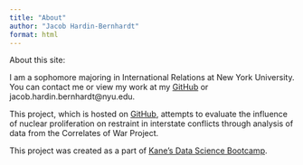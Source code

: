 ```yaml
---
title: "About"
author: "Jacob Hardin-Bernhardt"
format: html
---
```


About this site:


I am a sophomore majoring in International Relations at New York University. You can contact me or view my work at my [GitHub](https://github.com/jacobhb175) or jacob.hardin.bernhardt@nyu.edu.

This project, which is hosted on [GitHub](https://github.com/jacobhb175/nuclear-correlates), attempts to evaluate the influence of nuclear proliferation on restraint in interstate conflicts through analysis of data from the Correlates of War Project.

This project was created as a part of [Kane’s Data Science Bootcamp](https://bootcamp.davidkane.info/).